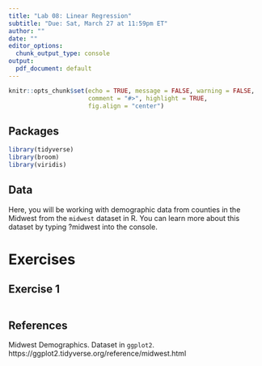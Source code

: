 ```yaml
---
title: "Lab 08: Linear Regression"
subtitle: "Due: Sat, March 27 at 11:59pm ET"
author: ""
date: ""
editor_options: 
  chunk_output_type: console
output:
  pdf_document: default
---
```


```r
knitr::opts_chunk$set(echo = TRUE, message = FALSE, warning = FALSE,
                      comment = "#>", highlight = TRUE,
                      fig.align = "center")
```

## Packages

```r
library(tidyverse)
library(broom)
library(viridis)
```

## Data

Here, you will be working with demographic data from counties in the Midwest from the `midwest` dataset in R. You can learn more about this dataset by typing ?midwest into the console. 

# Exercises

## Exercise 1

```r
```


## References

Midwest Demographics. Dataset in `ggplot2`. https://ggplot2.tidyverse.org/reference/midwest.html